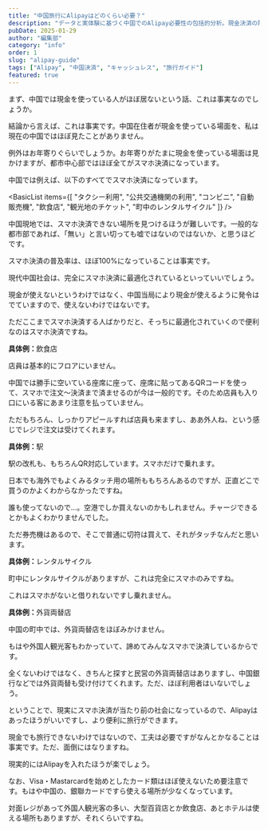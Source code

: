 ```yaml
---
title: "中国旅行にAlipayはどのくらい必要？"
description: "データと実体験に基づく中国でのAlipay必要性の包括的分析。現金決済の限界から外国人向け機能まで完全解説。"
pubDate: 2025-01-29
author: "編集部"
category: "info"
order: 1
slug: "alipay-guide"
tags: ["Alipay", "中国決済", "キャッシュレス", "旅行ガイド"]
featured: true
---
```



<Summary 
  question="中国旅行でAlipayはどのくらい必要ですか？"
  answer="<span class='highlight'>あったほうが快適にトラブルなく旅行できます</span>。ただし、現金だけでも工夫すればなんとかなります。"
  details="Alipayがあったほうが、旅が快適なのは間違いありません。ただ、一時期と異なり、大手のチェーン店や巨大モール、大都市の中心部にしかいかないのであれば現金だけでもなんとかなります。"
/>

<ArticleSection number="01" title="現在中国社会では、現金を見る場面がかなり少ない" description="現金を使っている人がほとんどいない、これは本当です">

<ImageCard
  src="cny_bill_001.jpg"
/>

まず、中国では現金を使っている人がほぼ居ないという話、これは事実なのでしょうか。

結論から言えば、これは事実です。中国在住者が現金を使っている場面を、私は現在の中国ではほぼ見たことがありません。

例外はお年寄りぐらいでしょうか。お年寄りがたまに現金を使っている場面は見かけますが、都市中心部ではほぼ全てがスマホ決済になっています。  

中国では例えば、以下のすべてでスマホ決済になっています。

<BasicList items={[
  "タクシー利用",
  "公共交通機関の利用",
  "コンビニ",
  "自動販売機",
  "飲食店",
  "観光地のチケット",
  "町中のレンタルサイクル"
]} />

中国現地では、スマホ決済できない場所を見つけるほうが難しいです。一般的な都市部であれば、「無い」と言い切っても嘘ではないのではないか、と思うほどです。

スマホ決済の普及率は、ほぼ100%になっていることは事実です。

</ArticleSection>

<ArticleSection number="02" title="中国社会はスマホ決済に最適化されている" description="現代中国は、スマホ決済に最適化されており、利用したほうが便利">

現代中国社会は、完全にスマホ決済に最適化されているといっていいでしょう。

現金が使えないというわけではなく、中国当局により現金が使えるように発令はでていますので、使えないわけではないです。

ただここまでスマホ決済する人ばかりだと、そっちに最適化されていくので便利なのはスマホ決済ですね。

<TextBlock>
<b>具体例：</b>飲食店

<ImageCard
  src="sha_jiajiatangbao_001.jpg"
/>

店員は基本的にフロアにいません。

中国では勝手に空いている座席に座って、座席に貼ってあるQRコードを使って、スマホで注文～決済まで済ませるのが今は一般的です。そのため店員も入り口にいる客にあまり注意を払っていません。

ただもちろん、しっかりアピールすれば店員も来ますし、ああ外人ね、という感じでレジで注文は受けてくれます。

</TextBlock>

<TextBlock>

<b>具体例：</b>駅

<ImageCard
  src="sha_station_001"
/>

駅の改札も、もちろんQR対応しています。スマホだけで乗れます。

日本でも海外でもよくみるタッチ用の場所ももちろんあるのですが、正直どこで買うのかよくわからなかったですね。

誰も使ってないので…。空港でしか買えないのかもしれません。チャージできるとかもよくわかりませんでした。

ただ券売機はあるので、そこで普通に切符は買えて、それがタッチなんだと思います。

</TextBlock>

<TextBlock>

<b>具体例：</b>レンタルサイクル

<ImageCard
  src="sha_rentalcycle_001.jpg"
/>

町中にレンタルサイクルがありますが、これは完全にスマホのみですね。

これはスマホがないと借りれないですし乗れません。

</TextBlock>

<TextBlock>

<b>具体例：</b>外貨両替店

<ImageCard
  src="sha_waitan_promenade_003.jpg"
/>

中国の町中では、外貨両替店をほぼみかけません。

もはや外国人観光客もわかっていて、諦めてみんなスマホで決済しているからです。

全くないわけではなく、きちんと探すと民営の外貨両替店はありますし、中国銀行などでは外貨両替も受け付けてくれます。ただ、ほぼ利用者はいないでしょう。

</TextBlock>


</ArticleSection>

<ArticleSection number="03" title="Alipayはあったほうがかなり便利" description="基本的にスマホで生きている社会です">

<ImageCard
  src="sha_lujiazui_003"
/>

ということで、現実にスマホ決済が当たり前の社会になっているので、Alipayはあったほうがいいですし、より便利に旅行ができます。

現金でも旅行できないわけではないので、工夫は必要ですがなんとかなることは事実です。ただ、面倒にはなりますね。

現実的にはAlipayを入れたほうが楽でしょう。

なお、Visa・Mastarcardを始めとしたカード類はほぼ使えないため要注意です。もはや中国の、銀聯カードですら使える場所が少なくなっています。

対面レジがあって外国人観光客の多い、大型百貨店とか飲食店、あとホテルは使える場所もありますが、それくらいですね。

</ArticleSection>

<ConclusionSection 
  title="Alipayはあったほうが楽"
  text="既に中国社会がスマホ決済に最適化されているので、素直にAlipayを準備しておいたほうが快適です"
/>